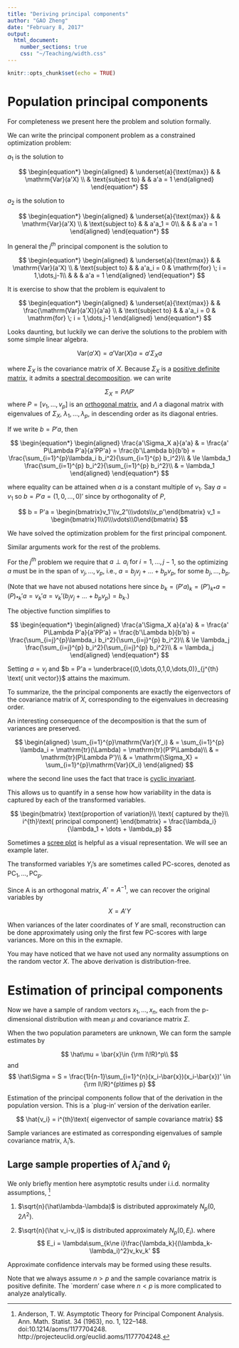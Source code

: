 ```yaml
---
title: "Deriving principal components"
author: "GAO Zheng"
date: "February 8, 2017"
output: 
  html_document:
    number_sections: true
    css: "~/Teaching/width.css"
---
```


```r
knitr::opts_chunk$set(echo = TRUE)
```

# Population principal components

For completeness we present here the problem and solution formally.

We can write the principal component problem as a constrained optimization problem:

$a_1$ is the solution to

$$
\begin{equation*}
\begin{aligned}
& \underset{a}{\text{max}}
& & \mathrm{Var}(a'X) \\
& \text{subject to}
& & a'a = 1
\end{aligned}
\end{equation*}
$$

$a_2$ is the solution to

$$
\begin{equation*}
\begin{aligned}
& \underset{a}{\text{max}}
& & \mathrm{Var}(a'X) \\
& \text{subject to}
& & a'a_1 = 0\\
& & & a'a = 1
\end{aligned}
\end{equation*}
$$

In general the $j^{th}$ principal component is the solution to 

$$
\begin{equation*}
\begin{aligned}
& \underset{a}{\text{max}}
& & \mathrm{Var}(a'X) \\
& \text{subject to}
& & a'a_i = 0 & \mathrm{for} \; i = 1,\dots,j-1\\
& & & a'a = 1
\end{aligned}
\end{equation*}
$$

It is exercise to show that the problem is equivalent to 

$$
\begin{equation*}
\begin{aligned}
& \underset{a}{\text{max}}
& & \frac{\mathrm{Var}(a'X)}{a'a} \\
& \text{subject to}
& & a'a_i = 0 & \mathrm{for} \; i = 1,\dots,j-1
\end{aligned}
\end{equation*}
$$

Looks daunting, but luckily we can derive the solutions to the problem with some simple linear algebra.

$$
\mathrm{Var}(a'X) = a'\mathrm{Var}(X)a = a'\Sigma_X a
$$

where $\Sigma_X$ is the covariance matrix of $X$. Because $\Sigma_X$ is a [positive definite matrix](https://en.wikipedia.org/wiki/Positive-definite_matrix), it admits a [spectral decomposition](https://en.wikipedia.org/wiki/Eigendecomposition_of_a_matrix). we can write 

$$\Sigma_X = P\Lambda P'$$
where $P = [v_1, \dots,v_p]$ is an [orthogonal matrix](https://en.wikipedia.org/wiki/Orthogonal_matrix), and $\Lambda$ a diagonal matrix with eigenvalues of $\Sigma_X$, $\lambda_1,\dots,\lambda_p$, in descending order as its diagonal entries. 

If we write $b = P'a$, then

$$
\begin{equation*}
\begin{aligned}
\frac{a'\Sigma_X a}{a'a} & = \frac{a' P\Lambda P'a}{a'PP'a} = \frac{b'\Lambda b}{b'b}
= \frac{\sum_{i=1}^{p}\lambda_i b_i^2}{\sum_{i=1}^{p} b_i^2}\\
& \le \lambda_1 \frac{\sum_{i=1}^{p} b_i^2}{\sum_{i=1}^{p} b_i^2}\\
& = \lambda_1
\end{aligned}
\end{equation*}
$$

where equality can be attained when $a$ is a constant multiple of $v_1$. Say $a = v_1$ so $b = P'a = (1,0,\dots,0)'$ since by orthogonality of $P$,

$$
b = P'a = \begin{bmatrix}v_1'\\v_2'\\\vdots\\v_p'\end{bmatrix} v_1 = \begin{bmatrix}1\\0\\\vdots\\0\end{bmatrix} 
$$

We have solved the optimization problem for the first principal component.

Similar arguments work for the rest of the problems.

For the $j^{th}$ problem we require that $a\perp a_i \; \mathrm{for}\; i = {1,\dots,j-1}$, so the optimizing $a$ must be in the span of $v_j,\dots,v_p$, i.e., $a = b_j v_j + \dots + b_p v_p$, for some $b_j,\dots,b_p$.

(Note that we have not abused notations here since $b_k = (P'a)_k = (P')_{k*}a = (P)_{*k}'a = v_k'a = v_k'(b_j v_j + \dots + b_p v_p) = b_k$.)

The objective function simplifies to 

$$
\begin{equation*}
\begin{aligned}
\frac{a'\Sigma_X a}{a'a} & = \frac{a' P\Lambda P'a}{a'PP'a} = \frac{b'\Lambda b}{b'b}
= \frac{\sum_{i=j}^{p}\lambda_i b_i^2}{\sum_{i=j}^{p} b_i^2}\\
& \le \lambda_j \frac{\sum_{i=j}^{p} b_i^2}{\sum_{i=j}^{p} b_i^2}\\
& = \lambda_j
\end{aligned}
\end{equation*}
$$

Setting $a = v_j$ and $b = P'a = \underbrace{(0,\dots,0,1,0,\dots,0)}_{j^{th} \text{ unit vector}}$ attains the maximum.

To summarize, the the principal components are exactly the eigenvectors of the covariance matrix of $X$, corresponding to the eigenvalues in decreasing order. 

An interesting consequence of the decomposition is that the sum of variances are preserved.

$$
\begin{aligned}
\sum_{i=1}^{p}\mathrm{Var}(Y_i) 
& = \sum_{i=1}^{p} \lambda_i = \mathrm{tr}(\Lambda) = \mathrm{tr}(P'P\Lambda)\\ & = \mathrm{tr}(P\Lambda P')\\
& = \mathrm{\Sigma_X} = \sum_{i=1}^{p}\mathrm{Var}(X_i)
\end{aligned}
$$

where the second line uses the fact that trace is [cyclic invariant](https://en.wikipedia.org/wiki/Trace_(linear_algebra)#Trace_of_a_product).

This allows us to quantify in a sense how how variability in the data is captured by each of the transformed variables.

$$
\begin{bmatrix}
\text{proportion of variation}\\
\text{ captured by the}\\
i^{th}\text{ principal component}
\end{bmatrix} = \frac{\lambda_i}{\lambda_1 + \dots + \lambda_p}
$$

Sometimes a [scree plot](http://support.minitab.com/en-us/minitab/17/topic-library/modeling-statistics/multivariate/principal-components-and-factor-analysis/what-is-a-scree-plot/) is helpful as a visual representation. We will see an example later.

The transformed variables $Y_i$'s are sometimes called PC-scores, denoted as $\text{PC}_1,\dots,\text{PC}_p$.

Since A is an orthogonal matrix, $A' = A^{-1}$, we can recover the original variables by 

$$
X = A'Y
$$

When variances of the later coordinates of $Y$ are small, reconstruction can be done approximately using only the first few PC-scores with large variances. More on this in the exmaple.

You may have noticed that we have not used any normality assumptions on the random vector $X$. The above derivation is distribution-free.

# Estimation of principal components

Now we have a sample of random vectors $x_1, \dots, x_n$, each from the p-dimensional distribution with mean $\mu$ and covariance matrix $\Sigma$.

When the two population parameters are unknown, We can form the sample estimates by

$$
\hat\mu = \bar{x}\in {\rm I\!R}^p\\
$$
and
$$
\hat\Sigma 
= S 
= \frac{1}{n-1}\sum_{i=1}^{n}(x_i-\bar{x})(x_i-\bar{x})' \in {\rm I\!R}^{p\times p}
$$

Estimation of the principal components follow that of the derivation in the population version. This is a `plug-in' version of the derivation eariler.

$$
\hat{v_i} = i^{th}\text{ eigenvector of sample covariance matrix}
$$

Sample variances are estimated as corresponding eigenvalues of sample covariance matrix, $\hat\lambda_i$'s.

## Large sample properties of $\hat\lambda_i$ and $\hat{v}_i$

We only briefly mention here asymptotic results under i.i.d. normality assumptions, ^[Anderson, T. W. Asymptotic Theory for Principal Component Analysis. Ann. Math. Statist. 34 (1963), no. 1, 122--148. doi:10.1214/aoms/1177704248. http://projecteuclid.org/euclid.aoms/1177704248.]

1. $\sqrt{n}(\hat\lambda-\lambda)$ is distributed approximately $N_p(0,2\Lambda^2)$.

2. $\sqrt{n}(\hat v_i-v_i)$ is distributed approximately $N_p(0,E_i)$. where
$$
E_i = \lambda\sum_{k\ne i}\frac{\lambda_k}{(\lambda_k-\lambda_i)^2}v_kv_k'
$$

Approximate confidence intervals may be formed using these results.

Note that we always assume $n>p$ and the sample covariance matrix is positive definite. The `mordern' case where $n<p$ is more complicated to analyze analytically.
